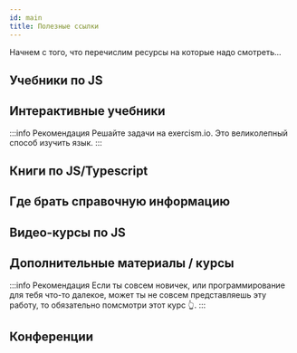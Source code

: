 ```yaml
---
id: main
title: Полезные ссылки
---
```



Начнем с того, что перечислим ресурсы на которые надо смотреть...

## Учебники по JS

<Link
    title="Современный учебник JavaScript"
    caption="Книга/учебник от Ильи Кантора"
    href="https://learn.javascript.ru/"
    image="https://learn.javascript.ru/img/site_preview_ru_1200x630.png"
/>

## Интерактивные учебники

<Link
    title="FreeCodeCamp"
    caption="Интерактивный учебник по JS"
    href="https://www.freecodecamp.org/learn"
    image="https://external-content.duckduckgo.com/iu/?u=https%3A%2F%2Fcdn-images-1.medium.com%2Fmax%2F1600%2F1*eDaRLwBlwmjCpkeeqRM4vw.png&f=1&nofb=1"
/>

<Link
    title="Exercism"
    caption="Интерактивные учебники по языкам"
    href="https://exercism.io/"
    image="https://assets.exercism.io/assets/logo-green-42c077c0695f4f31d2e4f098494ac4d0056810191bbe5b631c553ad9a4701d55.png"
/>

:::info Рекомендация
Решайте задачи на exercism.io. Это великолепный способ изучить язык.
:::

## Книги по JS/Typescript

<Link
    title="You dont know JS"
    href="https://github.com/getify/You-Dont-Know-JS"
    image="https://images-na.ssl-images-amazon.com/images/I/71mKvD89oEL.jpg"
/>

<Link
    title="Typescript 3.8 definitive guide"
    caption="Отличная книга по TS"
    href="https://nauchikus.github.io/typescript-definitive-guide/"
    image="https://nauchikus.github.io/typescript-definitive-guide/assets/images/book-cover-with-ufo-v3-8.png"
/>

## Где брать справочную информацию

<Link
    title="MDN"
    caption="За справкой идите на этот ресурс"
    href="https://developer.mozilla.org/ru/docs/Web/JavaScript"
    image="https://upload.wikimedia.org/wikipedia/commons/thumb/9/98/MDN_Web_Docs.svg/1280px-MDN_Web_Docs.svg.png"
/>

<Link
    title="Спецификация ECMAScript"
    href="https://tc39.es/ecma262"
    image="https://tc39.es/ecma262/img/ecma-logo.svg"
/>

## Видео-курсы по JS

<Link
    title="Курс от Sorax"
    href="https://www.youtube.com/watch?v=H6G63NKRSi8&list=PL363QX7S8MfSxcHzvkNEqMYbOyhLeWwem"
    caption="Достаточно старенький, но хороший курс"
    image="https://i.ytimg.com/vi/H6G63NKRSi8/maxresdefault.jpg"
/>

<Link
    title="Курс от Хекслет"
    href="https://www.youtube.com/watch?v=aGTjRU7Dp20&list=PLo6puixMwuSNxJCgadaaavKqq4-ocKPrR"
    image="https://i.ytimg.com/vi_webp/aGTjRU7Dp20/maxresdefault.webp"
/>

## Дополнительные материалы / курсы

<Link
    title="Курс по основам программирования"
    href="https://www.youtube.com/watch?v=rrRZZ_3licM&list=PLo6puixMwuSMIB7x6MNBTNQA3P3Mqo_33"
    image="https://i.ytimg.com/vi_webp/rrRZZ_3licM/maxresdefault.webp"
/>

<Link
    title="Курс по основам программирования (CS50)"
    href="https://www.youtube.com/playlist?list=PLawfWYMUziZqyUL5QDLVbe3j5BKWj42E5"
    image="https://i.ytimg.com/vi/Sy_wba7l1UU/hqdefault.jpg?sqp=-oaymwEXCNACELwBSFryq4qpAwkIARUAAIhCGAE=&rs=AOn4CLBbBzv9Misrl_Jc4rDxIBDxaxBpSw"
    caption="Must have для каждого новичка!"
/>

:::info Рекомендация
Если ты совсем новичек, или программирование для тебя что-то далекое, может ты не совсем представляешь
эту работу, то обязательно помсмотри этот курс 👆.
:::

<Link
    title="Курс по Git"
    href="https://www.youtube.com/watch?v=QkY8lXZuiqQ&list=PLDyvV36pndZHkDRik6kKF6gSb0N0W995h"
    image="https://i.ytimg.com/vi/QkY8lXZuiqQ/maxresdefault.jpg"
    caption="Великолепный скринкаст по Git от Ильи Кантора"
/>

<Link
    title="Компьютерные сети, учебный курс."
    href="https://www.youtube.com/playlist?list=PLtPJ9lKvJ4oiNMvYbOzCmWy6cRzYAh9B1"
    image="https://i.ytimg.com/vi/OLFA0soYGhw/hqdefault.jpg?sqp=-oaymwEXCNACELwBSFryq4qpAwkIARUAAIhCGAE=&rs=AOn4CLDWskTU4pULLrCMJ41INIY24mW0wg"
    caption="Обязательно к просмотру"
/>

<Link
    title="Книга по SOLID"
    href="https://ota-solid.now.sh/"
    image="https://external-content.duckduckgo.com/iu/?u=https%3A%2F%2Ftse1.mm.bing.net%2Fth%3Fid%3DOIP.9gS6fNgUZz2xTZe3mUVB_QHaDa%26pid%3DApi&f=1"
/>

## Конференции

<Link
    title="HolyJS"
    href="https://www.youtube.com/channel/UC2Jwo4Q0s-ucjGseHP8XUSQ/featured"
    image="https://yt3.ggpht.com/a/AATXAJyaRFvMVQRwQocYgK668BgwMfAUTyBsItaocsiS=s288-c-k-c0xffffffff-no-rj-mo"
    caption="Лучшая конфа на русском языке"
/>

